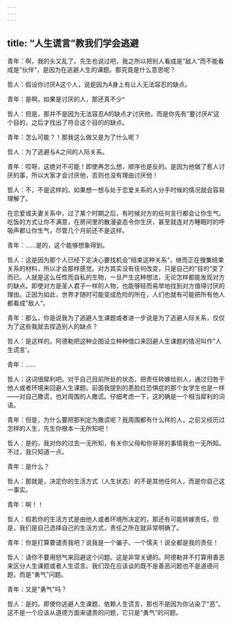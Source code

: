 ```yaml
---
---
---
```

title: “人生谎言”教我们学会逃避
---

青年：啊，我的头又乱了。先生也说过吧，我之所以把别人看成是”敌人“而不能看成是”伙伴“，是因为在逃避人生的课题。那究竟是什么意思呢？

哲人：假设你讨厌A这个人，说是因为A身上有让人无法容忍的缺点。

青年：是啊，如果是讨厌的人，那还真不少^

哲人：但是，那并不是因为无法容忍A的缺点才讨厌他，而是你先有”要讨厌A“这个目的，之后才找出了符合这个目的的缺点。

青年：怎么可能？！那我这么做又是为了什么呢？

哲人：为了逃避与A之间的人际关系。

青年：哎呀，这绝对不可能！即使再怎么想，顺序也是反的。是因为他做了惹人讨厌的事，所以大家才会讨厌他，否则也没有理由讨厌他！

哲人：不，不是这样的。如果想一想与处于恋爱关系的人分手时候的情况就会容易理解了。

在恋爱或夫妻关系中，过了某个时期之后，有时候对方的任何言行都会让你生气。吃饭的方式让你不满意，在房间里的散漫姿态令你生厌，甚至就连对方睡眠时的呼吸声都让你生气，尽管几个月前还不是这样。

青年：……是的，这个能够想象得到。

哲人：这是因为那个人已经下定决心要找机会”结束这种关系“，继而正在搜集结束关系的材料，所以才会那样感觉。对方其实没有任何改变，只是自己的”目的“变了而已。人就是这么任性而自私的生物，一旦产生这种想法，无论怎样都能发现对方的缺点。即使对方是圣人君子一样的人物，也能够轻而易举地找到对方值得讨厌的理由。正因为如此，世界才随时可能变成危险的所在，人们也就有可能把所有他人都看成”敌人“。

青年：那么，你是说我为了逃避人生课题或者进一步说是为了逃避人际关系，仅仅为了这些我就去捏造别人的缺点？

哲人：是这样的。阿德勒把这种企图设立种种借口来回避人生课题的情况叫作”人生谎言‘。

青年：......

哲人：这词很犀利吧。对于自己目前所处的状态，把责任转嫁给别人，通过归咎于他人或者环境来回避人生课题。前面我提到的患脸红恐惧症的那个女学生也是一样——对自己撒谎，也对周围的人撒谎。仔细考虑一下，这的确是一个相当犀利的词语。

青年：但是，为什么要把那判定为撒谎呢？我周围都有什么样的人，之前又经历过怎样的人生，先生你根本一无所知吧！

哲人：是的，我对你的过去一无所知，有关你父母和你哥哥的事情我也一无所知。不过，我只知道一点。

青年：是什么？

哲人：那就是，决定你的生活方式（人生状态）的不是其他任何人，而是你自己这一事实。

青年：啊！！

哲人：假若你的生活方式是由他人或者环境所决定的，那还有可能转嫁责任。但是，我们是自己选择自己的生活方式，责任之所在就非常明确了。

青年：你是打算要谴责我吧？说我是一个骗子、一个懦夫！说全都是我的责任！

哲人：请你不要用怒气来回避这个问题。这是非常关键的。阿德勒并不打算用善恶来区分人生课题或者人生谎言。我们现在应该谈的既不是善恶问题也不是道德问题，而是“勇气”问题。

青年：又是“勇气”吗？

哲人：是的。即使你逃避人生课题、依赖人生谎言，那也不是因为你沾染了“恶”。这不是一个应该从道德方面来谴责的问题，它只是“勇气”的问题。